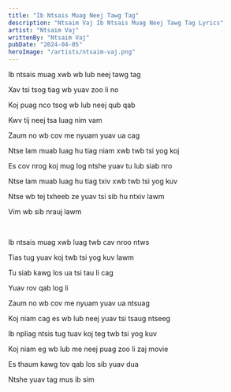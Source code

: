 ```yaml
---
title: "Ib Ntsais Muag Neej Tawg Tag"
description: "Ntsaim Vaj Ib Ntsais Muag Neej Tawg Tag Lyrics"
artist: "Ntsaim Vaj"
writtenBy: "Ntsaim Vaj"
pubDate: "2024-04-05"
heroImage: "/artists/ntsaim-vaj.png"
---
```


Ib ntsais muag xwb wb lub neej tawg tag

Xav tsi tsog tiag wb yuav zoo li no

Koj puag nco tsog wb lub neej qub qab

Kwv tij neej tsa luag nim vam

Zaum no wb cov me nyuam yuav ua cag

Ntse lam muab luag hu tiag niam xwb twb tsi yog koj

Es cov nrog koj mug log ntshe yuav tu lub siab nro

Ntse lam muab luag hu tiag txiv xwb twb tsi yog kuv

Ntse wb tej txheeb ze yuav tsi sib hu ntxiv lawm

Vim wb sib nrauj lawm

<br />

Ib ntsais muag xwb luag twb cav nroo ntws

Tias tug yuav koj twb tsi yog kuv lawm

Tu siab kawg los ua tsi tau li cag

Yuav rov qab log li

Zaum no wb cov me nyuam yuav ua ntsuag

Koj niam cag es wb lub neej yuav tsi tsaug ntseeg

Ib npliag ntsis tug tuav koj teg twb tsi yog kuv

Koj niam eg wb lub me neej puag zoo li zaj movie

Es thaum kawg tov qab los sib yuav dua

Ntshe yuav tag mus ib sim
